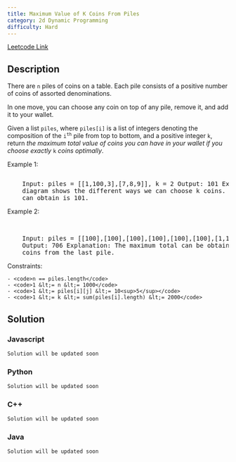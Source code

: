 ```yaml
---
title: Maximum Value of K Coins From Piles
category: 2d Dynamic Programming
difficulty: Hard
---
```


<Callout>

[Leetcode Link](https://leetcode.com/problems/maximum-value-of-k-coins-from-piles)

</Callout>

## Description

There are <code>n</code> piles of coins on a table. Each pile consists of a positive number of coins of assorted denominations.

In one move, you can choose any coin on top of any pile, remove it, and add it to your wallet.

Given a list <code>piles</code>, where <code>piles[i]</code> is a list of integers denoting the composition of the <code>i<sup>th</sup></code> pile from top to bottom, and a positive integer <code>k</code>, return _the maximum total value of coins you can have in your wallet if you choose exactly_ <code>k</code> _coins optimally_.

Example 1:

<Image
	alt=""
	src="https://assets.leetcode.com/uploads/2019/11/09/e1.png"
	width={600}
	height={243}
/>
<br />
<pre className="overflow-x-auto">
	Input: piles = [[1,100,3],[7,8,9]], k = 2 Output: 101 Explanation: The above
	diagram shows the different ways we can choose k coins. The maximum total we
	can obtain is 101.
</pre>

Example 2:

<br />
<pre className="overflow-x-auto">
	Input: piles = [[100],[100],[100],[100],[100],[100],[1,1,1,1,1,1,700]], k = 7
	Output: 706 Explanation: The maximum total can be obtained if we choose all
	coins from the last pile.
</pre>

Constraints:

    - <code>n == piles.length</code>
    - <code>1 &lt;= n &lt;= 1000</code>
    - <code>1 &lt;= piles[i][j] &lt;= 10<sup>5</sup></code>
    - <code>1 &lt;= k &lt;= sum(piles[i].length) &lt;= 2000</code>

## Solution

### Javascript

```javascript
Solution will be updated soon
```

### Python

```python
Solution will be updated soon
```

### C++

```cpp
Solution will be updated soon
```

### Java

```java
Solution will be updated soon
```
